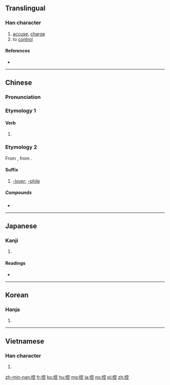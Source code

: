 ==Translingual==

===Han character===
{{Han char|rn=64|rad=手|as=08|sn=11|four=53011|canj=QJCM|ids=⿰扌空}}

# [[accuse]], [[charge]]
# to [[control]]

====References====
* {{Han ref|kx=0439.070|dkj=12283|dj=0789.070|hdz=31906.090|uh=63A7}}

----

==Chinese==
{{zh-forms}}

===Pronunciation===
{{zh-pron
|m=kòng
|c=hung3
|h=pfs=
|md=
|mn=khàng
|w=
|mc=y
|oc=y
|cat=v,suf
}}

===Etymology 1===
{{rfe|lang=zh}}

====Verb====
{{zh-verb}}

# {{rfdef|lang=zh}}

===Etymology 2===
From {{etyl|ja|zh}} {{m|ja|コン||abbreviation of {{m|ja|コンプレックス}}}}, from {{etyl|en|zh}} {{m|en|complex}}.

====Suffix====
{{zh-suf}}

# {{cx|ACG|internet slang|lang=zh}} [[-lover]]; [[-phile]]
#: {{zh-usex|巨乳 控|someone who likes large breasts}}

=====Compounds=====
* {{zh-l|蘿莉控|lolicon}}

----

==Japanese==

===Kanji===
{{ja-kanji|grade=c|rs=手08}}

# {{defn|lang=ja|sort=手08}}

====Readings====
* {{ja-readings|goon=[[くう]] (kū) {{non-joyo-reading}}|kanon=[[こう]] (kō)|kun=[[ひかえる]] (hikaeru), [[ひかえ]] (hikae)}}

----

==Korean==

===Hanja===
{{ko-hanja|hangeul=[[공]], [[강]]|eumhun=|rv=gong, gang|mr=kong, kang|y=kong, kang}}

# {{defn|lang=ko|sort=手08}}

----

==Vietnamese==

===Han character===
{{vi-hantu|khống|rs=手08}}

# {{defn|lang=vi}}

[[zh-min-nan:控]]
[[fr:控]]
[[ko:控]]
[[hu:控]]
[[mg:控]]
[[ja:控]]
[[no:控]]
[[pl:控]]
[[zh:控]]